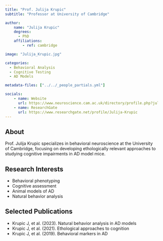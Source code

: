 ```yaml
---
title: "Prof. Julija Krupic"
subtitle: "Professor at University of Cambridge"

author:
    name: "Julija Krupic"
    degrees:
      - PhD
    affiliations:
        - ref: cambridge

image: "Julija_Krupic.jpg"

categories:
  - Behavioral Analysis
  - Cognitive Testing
  - AD Models

metadata-files: ["../../_people_partials.yml"]

socials:
    - name: Website
      url: https://www.neuroscience.cam.ac.uk/directory/profile.php?julijakrupic
    - name: ResearchGate
      url: https://www.researchgate.net/profile/Julija-Krupic
---
```


## About

Prof. Julija Krupic specializes in behavioral neuroscience at the University of Cambridge, focusing on developing ethologically relevant approaches to studying cognitive impairments in AD model mice.

## Research Interests

- Behavioral phenotyping
- Cognitive assessment
- Animal models of AD
- Natural behavior analysis

## Selected Publications

- Krupic J, et al. (2023). Natural behavior analysis in AD models
- Krupic J, et al. (2021). Ethological approaches to cognition
- Krupic J, et al. (2019). Behavioral markers in AD 